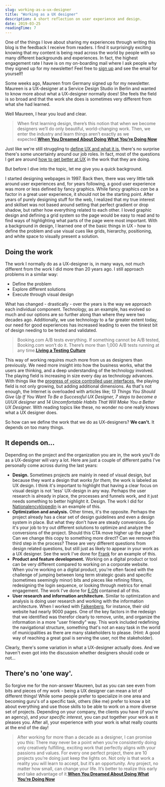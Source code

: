 ```yaml
---
slug: working-as-a-ux-designer
title: "Working as a UX designer"
description: A short reflection on user experience and design.
date: 2019-03-25
readingTime: 7
---
```


One of the things I love about sharing my experiences through writing this blog is the feedback I receive from readers. I find it surprisingly exciting knowing that my content is being read across the world by people with so many different backgrounds and experiences. In fact, the highest engagement rate I have is on my on-boarding mail where I ask people why they signed up for my newsletter! Feel free to <a href="/newsletter">sign up</a> and see the email for yourself!

Some weeks ago, Maureen from Germany signed up for my newsletter. Maureen is a UX-designer at a Service Design Studio in Berlin and wanted to know more about what a UX-designer normally does! She feels the field is so broad and that the work she does is sometimes very different from what she had learned.  

Well Maureen, I hear you loud and clear.


>When first learning design, there’s this notion that when we become designers we’ll do only beautiful, world-changing work. Then, we enter the industry and learn things aren’t exactly as we expected.**<a href="https://www.vanschneider.com/dreamed-youre-now">When You Dreamed About Doing What You’re Doing Now</a>**

Just like we're still struggling to <a href="/whatsux/">define UX and what it is</a>, there's no surprise there's some uncertainty around our job roles. In fact, most of the questions I get are around <a href="/learn-ux/">how to get better at UX</a> in the work that they are doing.

But before I dive into the topic, let me give you a quick background.

I started designing webpages in 1997. Back then, there was very little talk around user experiences and, for years following, a good user experience was more or less defined by fancy graphics. While fancy graphics *can* be a factor in a great user experience, it should not be the starting point. After years of purely designing stuff for the web, I realized that my true interest and skillset was not based around setting that perfect gradient or drop shadow, but rather how everything related to each other. I loved graphic design and defining a grid system so the page would be easy to read and to find ways of highlighting what parts of the page were most important. With a background in design, I learned one of the basic things in UX - how to define the problem and use visual cues like grids, hierarchy, positioning, and white space to visually present a solution.

## Doing the work

The work I normally do as a UX-designer is, in many ways, not much different from the work I did more than 20 years ago. I still approach problems in a similar way:

- Define the problem
- Explore different solutions
- Execute through visual design

What has changed - drastically - over the years is the way we approach each individual component. Technology, as an example, has evolved so much and our options are so further along than where they were two decades ago. Additionally, we use technology to a far greater extent today, our need for good experiences has increased leading to even the tiniest bit of design needing to be tested and validated.

>Booking.com A/B tests everything. If something cannot be A/B tested, Booking.com won’t do it. There’s more than 1,000 A/B tests running at any time.**<a href="/abtests/">Living a Testing Culture</a>**

This way of working requires much more from us as designers than previously. We need more insight into how the business works, what the users are thinking, and a deep understanding of the technology involved. The playing field is increasing in size every day as technology advances. With things like the <a href="/future-ux-designer/">progress of voice controlled user interfaces</a>, the playing field is not only growing, but adding additional dimensions. As that's not enough, the Internet is overloaded with articles like; *13 Things You Should Give Up If You Want To Be a Successful UX Designer, 7 steps to become a UI/UX designer* and *14 Uncomfortable Habits That Will Make You a Better UX Designer.* With reading topics like these, no wonder no one really knows what a UX designer does.

So how can we define the work that we do as UX-designers? **We can't.** It depends on too many things.

## It depends on...

Depending on the project and the organization you are in, the work you'll do as a UX-designer will vary a lot. Here are just a couple of different paths I've personally come across during the last years:

- **Design.** Sometimes projects are mainly in need of visual design, but because they want a design that *works for them,* the work is labeled as UX design. I think it's important to highlight that having a clear focus on visual design is not 'less' UX-design in any way. Perhaps the user research is already in place, the processes and funnels work, and it just needs something to better highlight it. Design. The work I did for <a href="/case/ne/">Nationalencyklopedin</a> is an example of this.
- **Optimization and analysis.** Other times, it's the opposite. Perhaps the project already has a clear set of design guidelines and even a design system in place. But what they don't have are steady conversions. So it's your job to try out different solutions to optimize and analyze the conversions of the project. Should this CTA move higher up the page? Can we change this copy to something more direct? Can we remove this third step in the process? These are very different questions from design related questions, but still just as likely to appear in your work as a UX designer. See the work I've done for <a href="/case/frank/">Frank</a> for an example of this.
- **Product and feature development.** Working on a digital product or tool can be very different compared to working on a corporate website. When you're working on a digital product, you're often faced with the challenge of jumping between long term strategic goals and specific (sometimes seemingly minor) bits and pieces like refining filters, redesigning the login sequence, or looking through metrics for email engagement. The work I've done for <a href="/case/eon/">E.ON</a> contained all of this.
- **User research and information architecture.** Similar to optimization and analysis is doing user research and working with the information architecture. When I worked with <a href="/case/falkenberg-kommun/">Falkenberg</a>, for instance, their old website had nearly 9000 pages. One of the key factors in the redesign that we identified was therefor clearly to remove, unite, and organize the information in a more "user friendly" way. This work included redefining the navigational structure, something that's not an easy task in the world of municipalities as there are many stakeholders to please. (Hint: A good way of reaching a great goal is serving the user, not the stakeholder).

Clearly, there's some variation in what a UX-designer actually does. And we haven't even got into the discussion whether designers should code or not...

## There's no 'one way'.

So forgive me for the non-answer Maureen, but as you can see even from bits and pieces of my work - being a UX designer can mean a lot of different things! While some people prefer to specialize in one area and becoming guru's of a specific task, others (like me) prefer to know a bit about everything and use those skills to be able to work on a more diverse set of projects. Depending on your company, the clients you have (if you're an agency), and *your specific interest*, you can put together your work as it pleases you. After all, your experience with your work is what really counts at the end of the day!

> After working for more than a decade as a designer, I can promise you this: There may never be a point when you’re consistently doing only creatively fulfilling, exciting work that perfectly aligns with your passions and values. For every one perfect project, there are 10 projects you’re doing just keep the lights on. Not only is that work a reality you will learn to accept, but it’s an opportunity. Any project, no matter how small, can change your life. It’s better to realize this early and take advantage of it.**<a href="https://www.vanschneider.com/dreamed-youre-now">When You Dreamed About Doing What You’re Doing Now</a>**